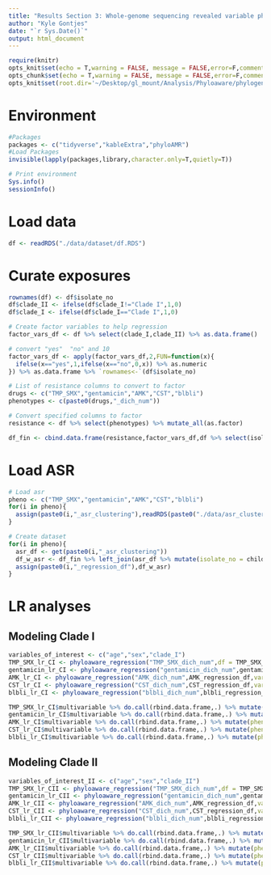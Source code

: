 ```yaml
---
title: "Results Section 3: Whole-genome sequencing revealed variable phylogenetic clustering of resistance"
author: "Kyle Gontjes"
date: "`r Sys.Date()`"
output: html_document
---
```


```r
require(knitr)
opts_knit$set(echo = T,warning = FALSE, message = FALSE,error=F,comment=NA) 
opts_chunk$set(echo = T,warning = FALSE, message = FALSE,error=F,comment=NA)
opts_knit$set(root.dir='~/Desktop/gl_mount/Analysis/Phyloaware/phylogenetic-resistance-ms/')
```


# Environment
```r
#Packages
packages <- c("tidyverse","kableExtra","phyloAMR")   
#Load Packages
invisible(lapply(packages,library,character.only=T,quietly=T))

# Print environment
Sys.info()
sessionInfo()
```
 
# Load data 
```r
df <- readRDS("./data/dataset/df.RDS")
```

# Curate exposures 
```r
rownames(df) <- df$isolate_no   
df$clade_II <- ifelse(df$clade_I!="Clade I",1,0)
df$clade_I <- ifelse(df$clade_I=="Clade I",1,0)

# Create factor variables to help regression 
factor_vars_df <- df %>% select(clade_I,clade_II) %>% as.data.frame()

# convert "yes"  "no" and 10
factor_vars_df <- apply(factor_vars_df,2,FUN=function(x){
  ifelse(x=="yes",1,ifelse(x=="no",0,x)) %>% as.numeric
}) %>% as.data.frame %>% `rownames<-`(df$isolate_no)

# List of resistance columns to convert to factor
drugs <- c("TMP_SMX","gentamicin","AMK","CST","blbli")
phenotypes <- c(paste0(drugs,"_dich_num"))

# Convert specified columns to factor
resistance <- df %>% select(phenotypes) %>% mutate_all(as.factor) 

df_fin <- cbind.data.frame(resistance,factor_vars_df,df %>% select(isolate_no,Patient_ID,Cx_date,age,sex))
```

# Load ASR
```r
# Load asr
pheno <- c("TMP_SMX","gentamicin","AMK","CST","blbli")
for(i in pheno){
  assign(paste0(i,"_asr_clustering"),readRDS(paste0("./data/asr_clustering/",i,"_asr_clustering.RDS")))
}

# Create dataset
for(i in pheno){
  asr_df <- get(paste0(i,"_asr_clustering"))
  df_w_asr <- df_fin %>% left_join(asr_df %>% mutate(isolate_no = child_name))
  assign(paste0(i,"_regression_df"),df_w_asr)
}
```

# LR analyses 
## Modeling Clade I
```r
variables_of_interest <- c("age","sex","clade_I")
TMP_SMX_lr_CI <- phyloaware_regression("TMP_SMX_dich_num",df = TMP_SMX_regression_df,variables = variables_of_interest,first_present = T,patient_id = 'Patient_ID',culture_date = "Cx_date",multivariable = 'multivariable')
gentamicin_lr_CI <- phyloaware_regression("gentamicin_dich_num",gentamicin_regression_df,variables = variables_of_interest,first_present = T,patient_id = 'Patient_ID',culture_date = "Cx_date",multivariable = 'multivariable')   
AMK_lr_CI <- phyloaware_regression("AMK_dich_num",AMK_regression_df,variables = variables_of_interest,first_present = T,patient_id = 'Patient_ID',culture_date = "Cx_date",multivariable = 'multivariable')
CST_lr_CI <- phyloaware_regression("CST_dich_num",CST_regression_df,variables = variables_of_interest,first_present = T,patient_id = 'Patient_ID',culture_date = "Cx_date",multivariable = 'multivariable')
blbli_lr_CI <- phyloaware_regression("blbli_dich_num",blbli_regression_df,variables =variables_of_interest,first_present = T,patient_id = 'Patient_ID',culture_date = "Cx_date",multivariable = 'multivariable')  
```

```r
TMP_SMX_lr_CI$multivariable %>% do.call(rbind.data.frame,.) %>% mutate(pheno="TMP-SMX")
gentamicin_lr_CI$multivariable %>% do.call(rbind.data.frame,.) %>% mutate(pheno="Gentamicin")
AMK_lr_CI$multivariable %>% do.call(rbind.data.frame,.) %>% mutate(pheno="Amikacin")
CST_lr_CI$multivariable %>% do.call(rbind.data.frame,.) %>% mutate(pheno="Colistin")
blbli_lr_CI$multivariable %>% do.call(rbind.data.frame,.) %>% mutate(pheno="BL/BLI")
```

## Modeling Clade II
```r
variables_of_interest_II <- c("age","sex","clade_II")
TMP_SMX_lr_CII <- phyloaware_regression("TMP_SMX_dich_num",df = TMP_SMX_regression_df,variables = variables_of_interest_II,first_present = T,patient_id = 'Patient_ID',culture_date = "Cx_date",multivariable = 'multivariable')
gentamicin_lr_CII <- phyloaware_regression("gentamicin_dich_num",gentamicin_regression_df,variables = variables_of_interest_II,first_present = T,patient_id = 'Patient_ID',culture_date = "Cx_date",multivariable = 'multivariable')   
AMK_lr_CII <- phyloaware_regression("AMK_dich_num",AMK_regression_df,variables = variables_of_interest_II,first_present = T,patient_id = 'Patient_ID',culture_date = "Cx_date",multivariable = 'multivariable')
CST_lr_CII <- phyloaware_regression("CST_dich_num",CST_regression_df,variables = variables_of_interest_II,first_present = T,patient_id = 'Patient_ID',culture_date = "Cx_date",multivariable = 'multivariable')
blbli_lr_CII <- phyloaware_regression("blbli_dich_num",blbli_regression_df,variables =variables_of_interest_II,first_present = T,patient_id = 'Patient_ID',culture_date = "Cx_date",multivariable = 'multivariable')  
```

```r
TMP_SMX_lr_CII$multivariable %>% do.call(rbind.data.frame,.) %>% mutate(pheno="TMP-SMX")
gentamicin_lr_CII$multivariable %>% do.call(rbind.data.frame,.) %>% mutate(pheno="Gentamicin")
AMK_lr_CII$multivariable %>% do.call(rbind.data.frame,.) %>% mutate(pheno="Amikacin")
CST_lr_CII$multivariable %>% do.call(rbind.data.frame,.) %>% mutate(pheno="Colistin")
blbli_lr_CII$multivariable %>% do.call(rbind.data.frame,.) %>% mutate(pheno="BL/BLI")
```
